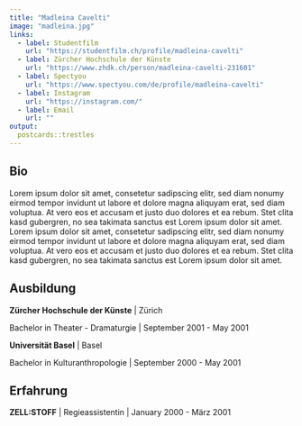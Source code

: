 ---
title: "Madleina Cavelti"
image: "madleina.jpg"
links:
  - label: Studentfilm
    url: "https://studentfilm.ch/profile/madleina-cavelti"
  - label: Zürcher Hochschule der Künste
    url: "https://www.zhdk.ch/person/madleina-cavelti-231601"
  - label: Spectyou
    url: "https://www.spectyou.com/de/profile/madleina-cavelti"
  - label: Instagram
    url: "https://instagram.com/"
  - label: Email
    url: ""
output:
  postcards::trestles
---

## Bio

Lorem ipsum dolor sit amet, consetetur sadipscing elitr, sed diam nonumy 
eirmod tempor invidunt ut labore et dolore magna aliquyam erat, sed diam voluptua. 
At vero eos et accusam et justo duo dolores et ea rebum. Stet clita kasd gubergren, 
no sea takimata sanctus est Lorem ipsum dolor sit amet. Lorem ipsum dolor sit amet, 
consetetur sadipscing elitr, sed diam nonumy eirmod tempor invidunt ut labore et 
dolore magna aliquyam erat, sed diam voluptua. At vero eos et accusam et justo duo 
dolores et ea rebum. Stet clita kasd gubergren, no sea takimata sanctus est Lorem 
ipsum dolor sit amet.

## Ausbildung

**Zürcher Hochschule der Künste** | Zürich

Bachelor in Theater - Dramaturgie | September 2001 - May 2001

**Universität Basel** | Basel

Bachelor in Kulturanthropologie | September 2000 - May 2001

## Erfahrung

**ZELL:STOFF** | Regieassistentin | January 2000 - März 2001

